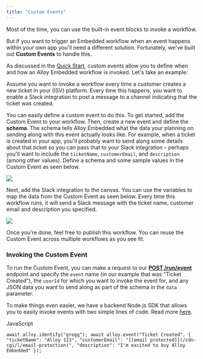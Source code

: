 ```yaml
---
title: "Custom Events"
---
```


Most of the time, you can use the built-in event blocks to invoke a workflow. 

But if you want to trigger an Embedded workflow when an event happens within your own app you'll need a different solution. Fortunately, we've built out **Custom Events** to handle this.

As discussed in the [Quick Start](/docs/embedded-quick-start#the-second-workflow-your-app-%E2%86%92-bigcommerce), custom events allow you to define when and how an Alloy Embedded workflow is invoked. Let's take an example:

Assume you want to invoke a workflow every time a customer creates a new ticket in your (ISV) platform. Every time this happens, you want to enable a Slack integration to post a message to a channel indicating that the ticket was created. 

You can easily define a custom event to do this. To get started, add the Custom Event to your workflow. Then, create a new event and define the **schema**. The schema tells Alloy Embedded what the data your planning on sending along with this event actually looks like. For example, when a ticket is created in your app, you'll probably want to send along some details about that ticket so you can pass that to your Slack integration – perhaps you'll want to include the `ticketName`, `customerEmail`, and `description` (among other values). Define a schema and some sample values in the Custom Event as seen below.

![](/images/b7c4623-Screen_Shot_2022-10-03_at_9.31.37_PM.png)

Next, add the Slack integration to the canvas. You can use the variables to map the data from the Custom Event as seen below. Every time this workflow runs, it will send a Slack message with the ticket name, customer email and description you specified.

![](/images/cb11145-Screen_Shot_2022-10-03_at_9.35.36_PM.png)

Once you're done, feel free to publish this workflow. You can reuse the Custom Event across multiple workflows as you see fit.

### Invoking the Custom Event

To run the Custom Event, you can make a request to our [**POST /run/event**](/reference/run-event) endpoint and specify the `event` name (in our example that was "Ticket Created"), the `userId` for which you want to invoke the event for, and any JSON data you want to send along as part of the schema in the `data` parameter.

To make things even easier, we have a backend Node.js SDK that allows you to easily invoke events with two simple lines of code. Read more [here](/docs/nodejs-sdk).

JavaScript

`await alloy.identify("gregg");
await alloy.event("Ticket Created", { "ticketName": "Alloy 123", "customerEmail": "[[email protected]](/cdn-cgi/l/email-protection)", "description": "I'm excited to buy Alloy Embedded" });
`